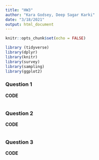 ```yaml
---
title: "HW3"
author: "Kara Godsey, Deep Sagar Karki"
date: "3/18/2021"
output: html_document
---
```


```r
knitr::opts_chunk$set(echo = FALSE)
```

```r
library (tidyverse)
library(dplyr)
library(knitr)
library(survey)
library(sampling)
library(ggplot2)
```

### Question 1

**CODE**

```r

```

### Question 2

**CODE**

```r

```

### Question 3

**CODE**

```r

```